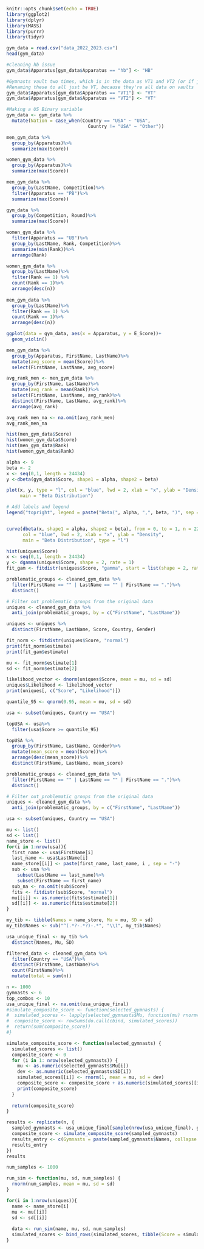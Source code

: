 

```r
knitr::opts_chunk$set(echo = TRUE)
library(ggplot2)
library(dplyr)
library(MASS)
library(purrr)
library(tidyr)
```

```r
gym_data = read.csv("data_2022_2023.csv")
head(gym_data)
```

```r
#Cleaning hb issue
gym_data$Apparatus[gym_data$Apparatus == "hb"] <- "HB"
```

```r
#Gymnasts vault two times, which is in the data as VT1 and VT2 (or if just once VT)
#Renaming these to all just be VT, because they're all data on vaults
gym_data$Apparatus[gym_data$Apparatus == "VT1"] <- "VT"
gym_data$Apparatus[gym_data$Apparatus == "VT2"] <- "VT"

#Making a US Binary variable
gym_data <- gym_data %>%
  mutate(Nation = case_when(Country == "USA" ~ "USA",
                              Country != "USA" ~ "Other"))
```

```r
men_gym_data %>%
  group_by(Apparatus)%>%
  summarize(max(Score))

women_gym_data %>%
  group_by(Apparatus)%>%
  summarize(max(Score))
```

```r
men_gym_data %>%
  group_by(LastName, Competition)%>%
  filter(Apparatus == "PB")%>%
  summarize(max(Score))
```
```r
gym_data %>%
  group_by(Competition, Round)%>%
  summarize(max(Score))
```
```r
women_gym_data %>%
  filter(Apparatus == "UB")%>%
  group_by(LastName, Rank, Competition)%>%
  summarize(min(Rank))%>%
  arrange(Rank)

women_gym_data %>%
  group_by(LastName)%>%
  filter(Rank == 1) %>%
  count(Rank == 1)%>%
  arrange(desc(n))
  
men_gym_data %>%
  group_by(LastName)%>%
  filter(Rank == 1) %>%
  count(Rank == 1)%>%
  arrange(desc(n))
```

```r
ggplot(data = gym_data, aes(x = Apparatus, y = E_Score))+
  geom_violin()
```

```r
men_gym_data %>%
  group_by(Apparatus, FirstName, LastName)%>%
  mutate(avg_score = mean(Score))%>%
  select(FirstName, LastName, avg_score)

avg_rank_men <- men_gym_data %>%
  group_by(FirstName, LastName)%>%
  mutate(avg_rank = mean(Rank))%>%
  select(FirstName, LastName, avg_rank)%>%
  distinct(FirstName, LastName, avg_rank)%>%
  arrange(avg_rank)

avg_rank_men_na <- na.omit(avg_rank_men)
avg_rank_men_na
```

```r
hist(men_gym_data$Score)
hist(women_gym_data$Score)
hist(men_gym_data$Rank)
hist(women_gym_data$Rank)

```

```r
alpha <- 9
beta <- 2
x <- seq(0,1, length = 24434)
y <-dbeta(gym_data$Score, shape1 = alpha, shape2 = beta)

plot(x, y, type = "l", col = "blue", lwd = 2, xlab = "x", ylab = "Density",
     main = "Beta Distribution")

# Add labels and legend
legend("topright", legend = paste("Beta(", alpha, ",", beta, ")", sep = ""), col = "blue", lwd = 2)


curve(dbeta(x, shape1 = alpha, shape2 = beta), from = 0, to = 1, n = 22842,
      col = "blue", lwd = 2, xlab = "x", ylab = "Density",
      main = "Beta Distribution", type = "l")
```
```r
hist(uniques$Score)
x <- seq(0,1, length = 24434)
y <- dgamma(uniques$Score, shape = 2, rate = 1)
fit_gam <- fitdistr(uniques$Score, "gamma", start = list(shape = 2, rate = 1))
```


```r
problematic_groups <- cleaned_gym_data %>%
  filter(FirstName == "" | LastName == "" | FirstName == ".")%>%
  distinct()

# Filter out problematic groups from the original data
uniques <- cleaned_gym_data %>%
  anti_join(problematic_groups, by = c("FirstName", "LastName"))

uniques <- uniques %>%
  distinct(FirstName, LastName, Score, Country, Gender)

fit_norm <- fitdistr(uniques$Score, "normal")
print(fit_norm$estimate)
print(fit_gam$estimate)

mu <- fit_norm$estimate[1]
sd <- fit_norm$estimate[2]

likelihood_vector <- dnorm(uniques$Score, mean = mu, sd = sd)
uniques$Likelihood <- likelihood_vector
print(uniques[, c("Score", "Likelihood")])

quantile_95 <- qnorm(0.95, mean = mu, sd = sd)

usa <- subset(uniques, Country == "USA")

topUSA <- usa%>%
  filter(usa$Score >= quantile_95)

topUSA %>%
  group_by(FirstName, LastName, Gender)%>%
  mutate(mean_score = mean(Score))%>%
  arrange(desc(mean_score))%>%
  distinct(FirstName, LastName, mean_score)
```


```r
problematic_groups <- cleaned_gym_data %>%
  filter(FirstName == "" | LastName == "" | FirstName == ".")%>%
  distinct()

# Filter out problematic groups from the original data
uniques <- cleaned_gym_data %>%
  anti_join(problematic_groups, by = c("FirstName", "LastName"))

usa <- subset(uniques, Country == "USA")

mu <- list()
sd <- list()
name_store <- list()
for(i in 1:nrow(usa)){
  first_name <- usa$FirstName[i]
  last_name <- usa$LastName[i]
  name_store[[i]] <- paste(first_name, last_name, i , sep = "-")
  sub <- usa %>%
    subset(LastName == last_name)%>%
    subset(FirstName == first_name)
  sub_na <- na.omit(sub$Score)
  fits <- fitdistr(sub$Score, "normal")
  mu[[i]] <- as.numeric(fits$estimate[1])
  sd[[i]] <- as.numeric(fits$estimate[2])
}

my_tib <- tibble(Names = name_store, Mu = mu, SD = sd)
my_tib$Names <- sub("^(.*?-.*?)-.*", "\\1", my_tib$Names)

usa_unique_final <- my_tib %>%
  distinct(Names, Mu, SD)
```

```r
filtered_data <- cleaned_gym_data %>%
  filter(Country == "USA")%>%
  distinct(FirstName, LastName)%>%
  count(FirstName)%>%
  mutate(total = sum(n))

```

```r
n <- 1000
gymnasts <- 6
top_combos <- 10
usa_unique_final <- na.omit(usa_unique_final)
#simulate_composite_score <- function(selected_gymnasts) {
#  simulated_scores <- lapply(selected_gymnasts$Mu, function(mu) rnorm(length(mu), mean = mu, sd = #sd))
#  composite_score <- rowSums(do.call(cbind, simulated_scores))
#  return(sum(composite_score))
#}

simulate_composite_score <- function(selected_gymnasts) {
  simulated_scores <- list()
  composite_score <- 0
  for (i in 1: nrow(selected_gymnasts)) {
    mu <- as.numeric(selected_gymnasts$Mu[i])
    dev <- as.numeric(selected_gymnasts$SD[i])
    simulated_scores[[i]] <- rnorm(1, mean = mu, sd = dev)
    composite_score <- composite_score + as.numeric(simulated_scores[[i]])
    print(composite_score)
  }
  
  return(composite_score)
}

results <- replicate(n, {
  sampled_gymnasts <- usa_unique_final[sample(nrow(usa_unique_final), gymnasts, replace = FALSE),]
  composite_score <- simulate_composite_score(sampled_gymnasts)
  results_entry <- c(Gymnasts = paste(sampled_gymnasts$Names, collapse = ", "), Composite_Score = composite_score)
  results_entry
})
results
```

```r
num_samples <- 1000

run_sim <- function(mu, sd, num_samples) {
  rnorm(num_samples, mean = mu, sd = sd)
}

for(i in 1:nrow(uniques)){
  name <- name_store[i]
  mu <- mu[[i]]
  sd <- sd[[i]]
  
  data <- run_sim(name, mu, sd, num_samples)
  simulated_scores <- bind_rows(simulated_scores, tibble(Score = simulated_data, Name = name))
}
```



